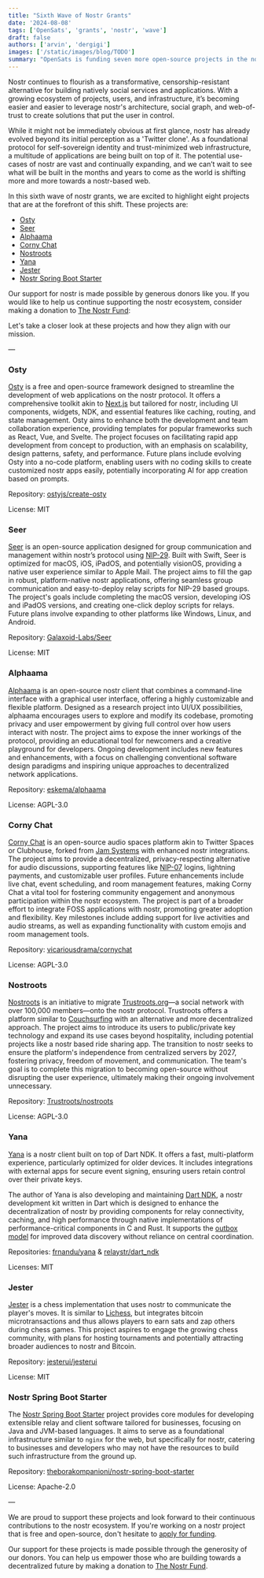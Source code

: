```yaml
---
title: "Sixth Wave of Nostr Grants"
date: '2024-08-08'
tags: ['OpenSats', 'grants', 'nostr', 'wave']
draft: false
authors: ['arvin', 'dergigi']
images: ['/static/images/blog/TODO']
summary: "OpenSats is funding seven more open-source projects in the nostr ecosystem."
---
```


Nostr continues to flourish as a transformative, censorship-resistant alternative for building natively social services and applications. With a growing ecosystem of projects, users, and infrastructure, it’s becoming easier and easier to leverage nostr's architecture, social graph, and web-of-trust to create solutions that put the user in control.

While it might not be immediately obvious at first glance, nostr has already evolved beyond its initial perception as a 'Twitter clone'. As a foundational protocol for self-sovereign identity and trust-minimized web infrastructure, a multitude of applications are being built on top of it. The potential use-cases of nostr are vast and continually expanding, and we can’t wait to see what will be built in the months and years to come as the world is shifting more and more towards a nostr-based web.

In this sixth wave of nostr grants, we are excited to highlight eight projects that are at the forefront of this shift. These projects are:

- [Osty](#osty)
- [Seer](#seer)
- [Alphaama](#alphaama)
- [Corny Chat](#corny-chat)
- [Nostroots](#nostroots)
- [Yana](#yana)
- [Jester](#jester)
- [Nostr Spring Boot Starter](#nostr-spring-boot-starter)

Our support for nostr is made possible by generous donors like you. If you would like to help us continue supporting the nostr ecosystem, consider making a donation to [The Nostr Fund](https://opensats.org/funds/nostr):

<center>
    <DonateToNostrFundButton/>
</center>

Let's take a closer look at these projects and how they align with our mission.

—

### Osty

[Osty](https://osty.dev/) is a free and open-source framework designed to streamline the development of web applications on the nostr protocol. It offers a comprehensive toolkit akin to [Next.js](https://nextjs.org/) but tailored for nostr, including UI components, widgets, NDK, and essential features like caching, routing, and state management. Osty aims to enhance both the development and team collaboration experience, providing templates for popular frameworks such as React, Vue, and Svelte. The project focuses on facilitating rapid app development from concept to production, with an emphasis on scalability, design patterns, safety, and performance. Future plans include evolving Osty into a no-code platform, enabling users with no coding skills to create customized nostr apps easily, potentially incorporating AI for app creation based on prompts.

Repository: [ostyjs/create-osty](https://github.com/ostyjs/create-osty/)

License: MIT

### Seer

[Seer](https://github.com/Galaxoid-Labs/Seer#) is an open-source application designed for group communication and management within nostr’s protocol using [NIP-29](https://github.com/nostr-protocol/nips/blob/master/29.md). Built with Swift, Seer is optimized for macOS, iOS, iPadOS, and potentially visionOS, providing a native user experience similar to Apple Mail. The project aims to fill the gap in robust, platform-native nostr applications, offering seamless group communication and easy-to-deploy relay scripts for NIP-29 based groups. The project's goals include completing the macOS version, developing iOS and iPadOS versions, and creating one-click deploy scripts for relays. Future plans involve expanding to other platforms like Windows, Linux, and Android.

Repository: [Galaxoid-Labs/Seer](https://github.com/Galaxoid-Labs/Seer)

License: MIT

### Alphaama

[Alphaama](https://alphaama.com/) is an open-source nostr client that combines a command-line interface with a graphical user interface, offering a highly customizable and flexible platform. Designed as a research project into UI/UX possibilities, alphaama encourages users to explore and modify its codebase, promoting privacy and user empowerment by giving full control over how users interact with nostr. The project aims to expose the inner workings of the protocol, providing an educational tool for newcomers and a creative playground for developers. Ongoing development includes new features and enhancements, with a focus on challenging conventional software design paradigms and inspiring unique approaches to decentralized network applications.

Repository: [eskema/alphaama](https://github.com/eskema/alphaama)

License: AGPL-3.0

### Corny Chat

[Corny Chat](https://cornychat.com/) is an open-source audio spaces platform akin to Twitter Spaces or Clubhouse, forked from [Jam Systems](https://github.com/jam-systems/jam) with enhanced nostr integrations. The project aims to provide a decentralized, privacy-respecting alternative for audio discussions, supporting features like [NIP-07](https://github.com/nostr-protocol/nips/blob/master/07.md) logins, lightning payments, and customizable user profiles. Future enhancements include live chat, event scheduling, and room management features, making Corny Chat a vital tool for fostering community engagement and anonymous participation within the nostr ecosystem. The project is part of a broader effort to integrate FOSS applications with nostr, promoting greater adoption and flexibility. Key milestones include adding support for live activities and audio streams, as well as expanding functionality with custom emojis and room management tools.

Repository: [vicariousdrama/cornychat](https://github.com/vicariousdrama/cornychat)

License: AGPL-3.0

### Nostroots

[Nostroots](https://trustroots.github.io/nostroots/) is an initiative to migrate [Trustroots.org](http://trustroots.org)—a social network with over 100,000 members—onto the nostr protocol. Trustroots offers a platform similar to [Couchsurfing](https://about.couchsurfing.com/about/how-it-works/) with an alternative and more decentralized approach. The project aims to introduce its users to public/private key technology and expand its use cases beyond hospitality, including potential projects like a nostr based ride sharing app. The transition to nostr seeks to ensure the platform's independence from centralized servers by 2027, fostering privacy, freedom of movement, and communication. The team's goal is to complete this migration to becoming open-source without disrupting the user experience, ultimately making their ongoing involvement unnecessary.

Repository: [Trustroots/nostroots](https://github.com/Trustroots/nostroots)

License: AGPL-3.0

### Yana

[Yana](https://yana.do/) is a nostr client built on top of Dart NDK. It offers a fast, multi-platform experience, particularly optimized for older devices. It includes integrations with external apps for secure event signing, ensuring users retain control over their private keys.

The author of Yana is also developing and maintaining [Dart NDK](https://github.com/relaystr/dart_ndk), a nostr development kit written in Dart which is designed to enhance the decentralization of nostr by providing components for relay connectivity, caching, and high performance through native implementations of performance-critical components in C and Rust. It supports the [outbox model](https://github.com/frnandu/yana/blob/master/GOSSIP.md) for improved data discovery without reliance on central coordination.

Repositories: [frnandu/yana](https://github.com/frnandu/yana) & [relaystr/dart_ndk](https://github.com/relaystr/dart_ndk)

Licenses: MIT

### Jester

[Jester](https://jesterui.github.io/) is a chess implementation that uses nostr to communicate the player's moves. It is similar to [Lichess](https://lichess.org/), but integrates bitcoin microtransactions and thus allows players to earn sats and zap others during chess games. This project aspires to engage the growing chess community, with plans for hosting tournaments and potentially attracting broader audiences to nostr and Bitcoin.

Repository: [jesterui/jesterui](https://github.com/jesterui/jesterui)

License: MIT

### Nostr Spring Boot Starter

The [Nostr Spring Boot Starter](https://github.com/theborakompanioni/nostr-spring-boot-starter) project provides core modules for developing extensible relay and client software tailored for businesses, focusing on Java and JVM-based languages. It aims to serve as a foundational infrastructure similar to `nginx` for the web, but specifically for nostr, catering to businesses and developers who may not have the resources to build such infrastructure from the ground up.

Repository: [theborakompanioni/nostr-spring-boot-starter](https://github.com/theborakompanioni/nostr-spring-boot-starter)

License: Apache-2.0

—

We are proud to support these projects and look forward to their continuous contributions to the nostr ecosystem. If you're working on a nostr project that is free and open-source, don't hesitate to [apply for funding](https://opensats.org/apply).

Our support for these projects is made possible through the generosity of our donors. You can help us empower those who are building towards a decentralized future by making a donation to [The Nostr Fund](https://opensats.org/funds/nostr).

<center>
    <DonateToNostrFundButton/>
</center>
